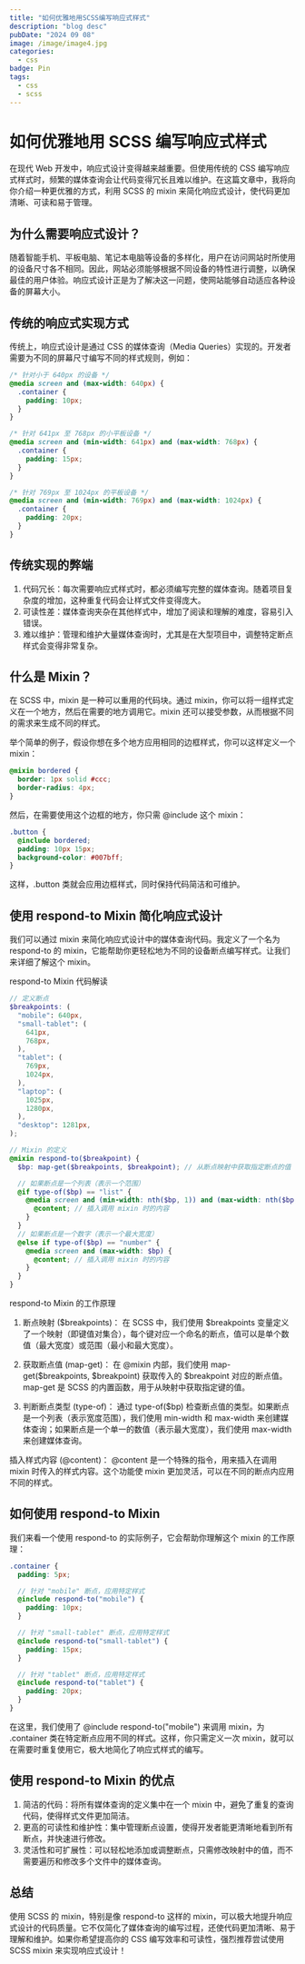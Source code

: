 ```yaml
---
title: "如何优雅地用SCSS编写响应式样式"
description: "blog desc"
pubDate: "2024 09 08"
image: /image/image4.jpg
categories:
  - css
badge: Pin
tags: 
  - css
  - scss
---
```


# 如何优雅地用 SCSS 编写响应式样式

在现代 Web 开发中，响应式设计变得越来越重要。但使用传统的 CSS 编写响应式样式时，频繁的媒体查询会让代码变得冗长且难以维护。在这篇文章中，我将向你介绍一种更优雅的方式，利用 SCSS 的 mixin 来简化响应式设计，使代码更加清晰、可读和易于管理。

## 为什么需要响应式设计？

随着智能手机、平板电脑、笔记本电脑等设备的多样化，用户在访问网站时所使用的设备尺寸各不相同。因此，网站必须能够根据不同设备的特性进行调整，以确保最佳的用户体验。响应式设计正是为了解决这一问题，使网站能够自动适应各种设备的屏幕大小。

## 传统的响应式实现方式

传统上，响应式设计是通过 CSS 的媒体查询（Media Queries）实现的。开发者需要为不同的屏幕尺寸编写不同的样式规则，例如：

```css
/* 针对小于 640px 的设备 */
@media screen and (max-width: 640px) {
  .container {
    padding: 10px;
  }
}

/* 针对 641px 至 768px 的小平板设备 */
@media screen and (min-width: 641px) and (max-width: 768px) {
  .container {
    padding: 15px;
  }
}

/* 针对 769px 至 1024px 的平板设备 */
@media screen and (min-width: 769px) and (max-width: 1024px) {
  .container {
    padding: 20px;
  }
}
```

## 传统实现的弊端

1. 代码冗长：每次需要响应式样式时，都必须编写完整的媒体查询。随着项目复杂度的增加，这种重复代码会让样式文件变得庞大。
2. 可读性差：媒体查询夹杂在其他样式中，增加了阅读和理解的难度，容易引入错误。
3. 难以维护：管理和维护大量媒体查询时，尤其是在大型项目中，调整特定断点样式会变得非常复杂。

## 什么是 Mixin？

在 SCSS 中，mixin 是一种可以重用的代码块。通过 mixin，你可以将一组样式定义在一个地方，然后在需要的地方调用它。mixin 还可以接受参数，从而根据不同的需求来生成不同的样式。

举个简单的例子，假设你想在多个地方应用相同的边框样式，你可以这样定义一个 mixin：

```scss
@mixin bordered {
  border: 1px solid #ccc;
  border-radius: 4px;
}
```

然后，在需要使用这个边框的地方，你只需 @include 这个 mixin：

```scss
.button {
  @include bordered;
  padding: 10px 15px;
  background-color: #007bff;
}
```

这样，.button 类就会应用边框样式，同时保持代码简洁和可维护。

## 使用 respond-to Mixin 简化响应式设计

我们可以通过 mixin 来简化响应式设计中的媒体查询代码。我定义了一个名为 respond-to 的 mixin，它能帮助你更轻松地为不同的设备断点编写样式。让我们来详细了解这个 mixin。

respond-to Mixin 代码解读

```scss
// 定义断点
$breakpoints: (
  "mobile": 640px,
  "small-tablet": (
    641px,
    768px,
  ),
  "tablet": (
    769px,
    1024px,
  ),
  "laptop": (
    1025px,
    1280px,
  ),
  "desktop": 1281px,
);

// Mixin 的定义
@mixin respond-to($breakpoint) {
  $bp: map-get($breakpoints, $breakpoint); // 从断点映射中获取指定断点的值

  // 如果断点是一个列表（表示一个范围）
  @if type-of($bp) == "list" {
    @media screen and (min-width: nth($bp, 1)) and (max-width: nth($bp, 2)) {
      @content; // 插入调用 mixin 时的内容
    }
  }
  // 如果断点是一个数字（表示一个最大宽度）
  @else if type-of($bp) == "number" {
    @media screen and (max-width: $bp) {
      @content; // 插入调用 mixin 时的内容
    }
  }
}
```

respond-to Mixin 的工作原理

1. 断点映射 ($breakpoints)： 在 SCSS 中，我们使用 $breakpoints 变量定义了一个映射（即键值对集合），每个键对应一个命名的断点，值可以是单个数值（最大宽度）或范围（最小和最大宽度）。

2. 获取断点值 (map-get)： 在 @mixin 内部，我们使用 map-get($breakpoints, $breakpoint) 获取传入的 $breakpoint 对应的断点值。map-get 是 SCSS 的内置函数，用于从映射中获取指定键的值。

3. 判断断点类型 (type-of)： 通过 type-of($bp) 检查断点值的类型。如果断点是一个列表（表示宽度范围），我们使用 min-width 和 max-width 来创建媒体查询；如果断点是一个单一的数值（表示最大宽度），我们使用 max-width 来创建媒体查询。

插入样式内容 (@content)： @content 是一个特殊的指令，用来插入在调用 mixin 时传入的样式内容。这个功能使 mixin 更加灵活，可以在不同的断点内应用不同的样式。

## 如何使用 respond-to Mixin

我们来看一个使用 respond-to 的实际例子，它会帮助你理解这个 mixin 的工作原理：

```scss
.container {
  padding: 5px;

  // 针对 "mobile" 断点，应用特定样式
  @include respond-to("mobile") {
    padding: 10px;
  }

  // 针对 "small-tablet" 断点，应用特定样式
  @include respond-to("small-tablet") {
    padding: 15px;
  }

  // 针对 "tablet" 断点，应用特定样式
  @include respond-to("tablet") {
    padding: 20px;
  }
}
```

在这里，我们使用了 @include respond-to("mobile") 来调用 mixin，为 .container 类在特定断点应用不同的样式。这样，你只需定义一次 mixin，就可以在需要时重复使用它，极大地简化了响应式样式的编写。

## 使用 respond-to Mixin 的优点

1. 简洁的代码：将所有媒体查询的定义集中在一个 mixin 中，避免了重复的查询代码，使得样式文件更加简洁。
2. 更高的可读性和维护性：集中管理断点设置，使得开发者能更清晰地看到所有断点，并快速进行修改。
3. 灵活性和可扩展性：可以轻松地添加或调整断点，只需修改映射中的值，而不需要遍历和修改多个文件中的媒体查询。

## 总结

使用 SCSS 的 mixin，特别是像 respond-to 这样的 mixin，可以极大地提升响应式设计的代码质量。它不仅简化了媒体查询的编写过程，还使代码更加清晰、易于理解和维护。如果你希望提高你的 CSS 编写效率和可读性，强烈推荐尝试使用 SCSS mixin 来实现响应式设计！

